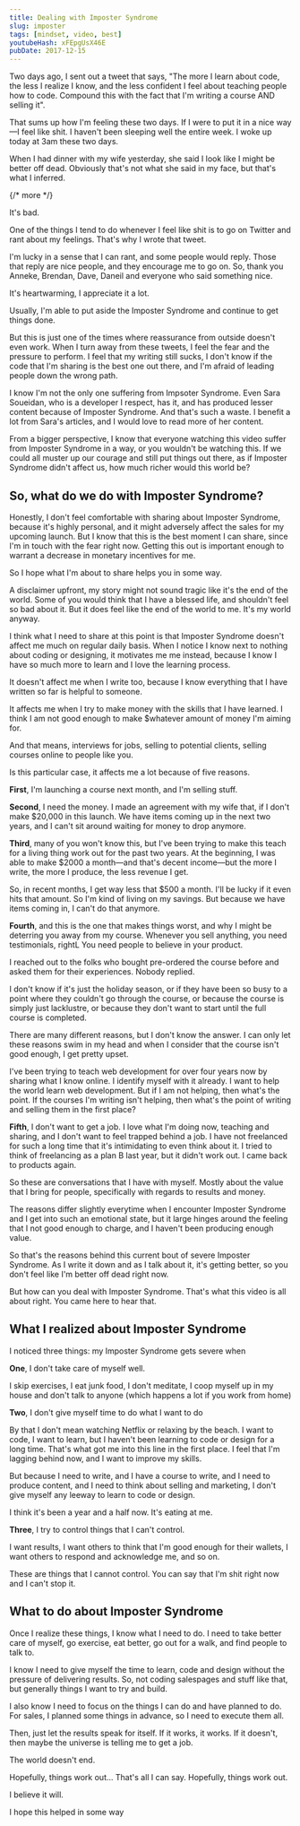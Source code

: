 ```yaml
---
title: Dealing with Imposter Syndrome
slug: imposter
tags: [mindset, video, best]
youtubeHash: xFEpgUsX46E
pubDate: 2017-12-15
---
```


Two days ago, I sent out a tweet that says, "The more I learn about code, the less I realize I know, and the less confident I feel about teaching people how to code. Compound this with the fact that I'm writing a course AND selling it".

That sums up how I'm feeling these two days. If I were to put it in a nice way—I feel like shit. I haven't been sleeping well the entire week. I woke up today at 3am these two days.

When I had dinner with my wife yesterday, she said I look like I might be better off dead. Obviously that's not what she said in my face, but that's what I inferred.

{/* more */}

<Youtube id='xFEpgUsX46E' />

It's bad.

One of the things I tend to do whenever I feel like shit is to go on Twitter and rant about my feelings. That's why I wrote that tweet.

I'm lucky in a sense that I can rant, and some people would reply. Those that reply are nice people, and they encourage me to go on. So, thank you Anneke, Brendan, Dave, Daneil and everyone who said something nice.

It's heartwarming, I appreciate it a lot.

Usually, I'm able to put aside the Imposter Syndrome and continue to get things done.

But this is just one of the times where reassurance from outside doesn't even work. When I turn away from these tweets, I feel the fear and the pressure to perform. I feel that my writing still sucks, I don't know if the code that I'm sharing is the best one out there, and I'm afraid of leading people down the wrong path.

I know I'm not the only one suffering from Impsoter Syndrome. Even Sara Soueidan, who is a developer I respect, has it, and has produced lesser content because of Imposter Syndrome. And that's such a waste. I benefit a lot from Sara's articles, and I would love to read more of her content.

From a bigger perspective, I know that everyone watching this video suffer from Imposter Syndrome in a way, or you wouldn't be watching this. If we could all muster up our courage and still put things out there, as if Imposter Syndrome didn't affect us, how much richer would this world be?

## So, what do we do with Imposter Syndrome?

Honestly, I don't feel comfortable with sharing about Imposter Syndrome, because it's highly personal, and it might adversely affect the sales for my upcoming launch. But I know that this is the best moment I can share, since I'm in touch with the fear right now. Getting this out is important enough to warrant a decrease in monetary incentives for me.

So I hope what I'm about to share helps you in some way.

A disclaimer upfront, my story might not sound tragic like it's the end of the world. Some of you would think that I have a blessed life, and shouldn't feel so bad about it. But it does feel like the end of the world to me. It's my world anyway.

I think what I need to share at this point is that Imposter Syndrome doesn't affect me much on regular daily basis. When I notice I know next to nothing about coding or designing, it motivates me me instead, because I know I have so much more to learn and I love the learning process.

It doesn't affect me when I write too, because I know everything that I have written so far is helpful to someone.

It affects me when I try to make money with the skills that I have learned. I think I am not good enough to make $whatever amount of money I'm aiming for.

And that means, interviews for jobs, selling to potential clients, selling courses online to people like you.

Is this particular case, it affects me a lot because of five reasons.

**First**, I'm launching a course next month, and I'm selling stuff.

**Second**, I need the money. I made an agreement with my wife that, if I don't make $20,000 in this launch. We have items coming up in the next two years, and I can't sit around waiting for money to drop anymore.

**Third**, many of you won't know this, but I've been trying to make this teach for a living thing work out for the past two years. At the beginning, I was able to make $2000 a month—and that's decent income—but the more I write, the more I produce, the less revenue I get.

So, in recent months, I get way less that $500 a month. I'll be lucky if it even hits that amount. So I'm kind of living on my savings. But because we have items coming in, I can't do that anymore.

**Fourth**, and this is the one that makes things worst, and why I might be deterring you away from my course. Whenever you sell anything, you need testimonials, rightL You need people to believe in your product.

I reached out to the folks who bought pre-ordered the course before and asked them for their experiences. Nobody replied.

I don't know if it's just the holiday season, or if they have been so busy to a point where they couldn't go through the course, or because the course is simply just lacklustre, or because they don't want to start until the full course is completed.

There are many different reasons, but I don't know the answer. I can only let these reasons swim in my head and when I consider that the course isn't good enough, I get pretty upset.

I've been trying to teach web development for over four years now by sharing what I know online. I identify myself with it already. I want to help the world learn web development. But if I am not helping, then what's the point. If the courses I'm writing isn't helping, then what's the point of writing and selling them in the first place?

**Fifth**, I don't want to get a job. I love what I'm doing now, teaching and sharing, and I don't want to feel trapped behind a job. I have not freelanced for such a long time that it's intimidating to even think about it. I tried to think of freelancing as a plan B last year, but it didn't work out. I came back to products again.

So these are conversations that I have with myself. Mostly about the value that I bring for people, specifically with regards to results and money.

The reasons differ slightly everytime when I encounter Imposter Syndrome and I get into such an emotional state, but it large hinges around the feeling that I not good enough to charge, and I haven't been producing enough value.

So that's the reasons behind this current bout of severe Imposter Syndrome. As I write it down and as I talk about it, it's getting better, so you don't feel like I'm better off dead right now.

But how can you deal with Imposter Syndrome. That's what this video is all about right. You came here to hear that.

## What I realized about Imposter Syndrome

I noticed three things: my Imposter Syndrome gets severe when

**One**, I don't take care of myself well.

I skip exercises, I eat junk food, I don't meditate, I coop myself up in my house and don't talk to anyone (which happens a lot if you work from home)

**Two**, I don't give myself time to do what I want to do

By that I don't mean watching Netflix or relaxing by the beach. I want to code, I want to learn, but I haven't been learning to code or design for a long time. That's what got me into this line in the first place. I feel that I'm lagging behind now, and I want to improve my skills.

But because I need to write, and I have a course to write, and I need to produce content, and I need to think about selling and marketing, I don't give myself any leeway to learn to code or design.

I think it's been a year and a half now. It's eating at me.

**Three**, I try to control things that I can't control.

I want results, I want others to think that I'm good enough for their wallets, I want others to respond and acknowledge me, and so on.

These are things that I cannot control. You can say that I'm shit right now and I can't stop it.

## What to do about Imposter Syndrome

Once I realize these things, I know what I need to do. I need to take better care of myself, go exercise, eat better, go out for a walk, and find people to talk to.

I know I need to give myself the time to learn, code and design without the pressure of delivering results. So, not coding salespages and stuff like that, but generally things I want to try and build.

I also know I need to focus on the things I can do and have planned to do. For sales, I planned some things in advance, so I need to execute them all.

Then, just let the results speak for itself. If it works, it works. If it doesn't, then maybe the universe is telling me to get a job.

The world doesn't end.

Hopefully, things work out... That's all I can say. Hopefully, things work out.

I believe it will.

I hope this helped in some way
